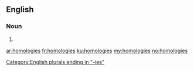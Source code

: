 ==English==

===Noun===
{{head|en|plural}}

# {{plural of|homology|lang=en|nocat=1}}

[[Category:English plurals ending in "-ies"]]

[[ar:homologies]]
[[fr:homologies]]
[[ku:homologies]]
[[my:homologies]]
[[no:homologies]]